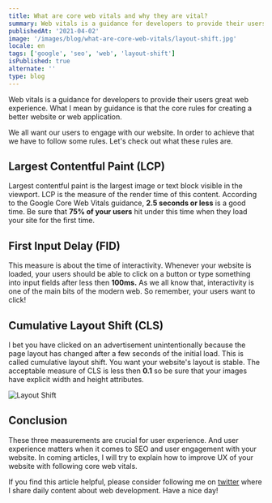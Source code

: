 ```yaml
---
title: What are core web vitals and why they are vital?
summary: Web vitals is a guidance for developers to provide their users great web experience.
publishedAt: '2021-04-02'
image: '/images/blog/what-are-core-web-vitals/layout-shift.jpg'
locale: en
tags: ['google', 'seo', 'web', 'layout-shift']
isPublished: true
alternate: ''
type: blog
---
```


Web vitals is a guidance for developers to provide their users great web experience. What I mean by guidance is that the core rules for creating a better website or web application.

We all want our users to engage with our website. In order to achieve that we have to follow some rules. Let's check out what these rules are.

## Largest Contentful Paint (LCP)

Largest contentful paint is the largest image or text block visible in the viewport. LCP is the measure of the render time of this content. According to the Google Core Web Vitals guidance, **2.5 seconds or less** is a good time. Be sure that **75% of your users** hit under this time when they load your site for the first time.

## First Input Delay (FID)

This measure is about the time of interactivity. Whenever your website is loaded, your users should be able to click on a button or type something into input fields after less then **100ms.** As we all know that, interactivity is one of the main bits of the modern web. So remember, your users want to click!

## Cumulative Layout Shift (CLS)

I bet you have clicked on an advertisement unintentionally because the page layout has changed after a few seconds of the initial load. This is called cumulative layout shift. You want your website's layout is stable. The acceptable measure of CLS is less then **0.1** so be sure that your images have explicit width and height attributes.

![Layout Shift](./layout-shift.jpg)

## Conclusion

These three measurements are crucial for user experience. And user experience matters when it comes to SEO and user engagement with your website. In coming articles, I will try to explain how to improve UX of your website with following core web vitals.

If you find this article helpful, please consider following me on [twitter](https://twitter.com/uguremirmustafa) where I share daily content about web development. Have a nice day!
